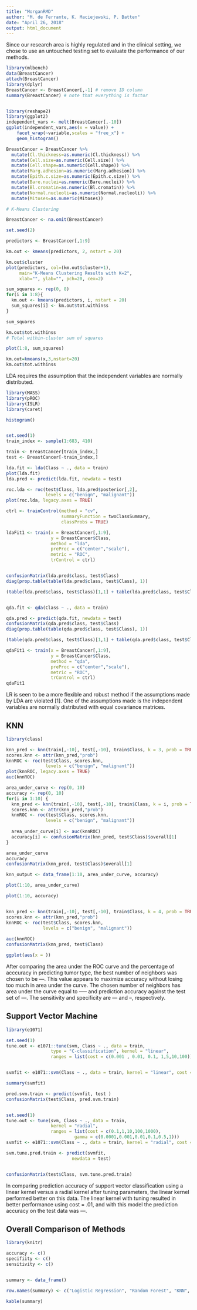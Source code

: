 ```yaml
---
title: "MorganRMD"
author: "M. de Ferrante, K. Maciejewski, P. Batten"
date: "April 26, 2018"
output: html_document
---
```


Since our research area is highly regulated and in the clinical setting, we chose to use an untouched testing set to evaluate the performance of our methods.


```r
library(mlbench)
data(BreastCancer)
attach(BreastCancer)
library(dplyr)
BreastCancer <- BreastCancer[,-1] # remove ID column
summary(BreastCancer) # note that everything is factor


library(reshape2)
library(ggplot2)
independent_vars <- melt(BreastCancer[,-10])
ggplot(independent_vars,aes(x = value)) + 
    facet_wrap(~variable,scales = "free_x") + 
    geom_histogram()

```


```r
BreastCancer = BreastCancer %>% 
  mutate(Cl.thickness=as.numeric(Cl.thickness)) %>% 
  mutate(Cell.size=as.numeric(Cell.size)) %>%  
  mutate(Cell.shape=as.numeric(Cell.shape)) %>%  
  mutate(Marg.adhesion=as.numeric(Marg.adhesion)) %>%  
  mutate(Epith.c.size=as.numeric(Epith.c.size)) %>%  
  mutate(Bare.nuclei=as.numeric(Bare.nuclei)) %>%  
  mutate(Bl.cromatin=as.numeric(Bl.cromatin)) %>%  
  mutate(Normal.nucleoli=as.numeric(Normal.nucleoli)) %>%  
  mutate(Mitoses=as.numeric(Mitoses))

```


```r
# K-Means Clustering

BreastCancer <- na.omit(BreastCancer)

set.seed(2)

predictors <- BreastCancer[,1:9]

km.out <- kmeans(predictors, 2, nstart = 20)

km.out$cluster
plot(predictors, col=(km.out$cluster+1), 
     main="K-Means Clustering Results with K=2", 
     xlab="", ylab="", pch=20, cex=2)

sum_squares <- rep(0, 8)
for(i in 1:8){
  km.out <- kmeans(predictors, i, nstart = 20)
  sum_squares[i] <- km.out$tot.withinss
}

sum_squares

km.out$tot.withinss
# Total within-cluster sum of squares

plot(1:8, sum_squares)

km.out=kmeans(x,3,nstart=20)
km.out$tot.withinss


```

LDA requires the assumption that the independent variables are normally distributed.

```r
library(MASS)
library(pROC)
library(ISLR)
library(caret)

histogram()


set.seed(1)
train_index <- sample(1:683, 410)

train <- BreastCancer[train_index,]
test <- BreastCancer[-train_index,]

lda.fit <- lda(Class ~ ., data = train)
plot(lda.fit)
lda.pred <- predict(lda.fit, newdata = test)

roc.lda <- roc(test$Class, lda.pred$posterior[,2], 
               levels = c("benign", "malignant"))
plot(roc.lda, legacy.axes = TRUE)

ctrl <- trainControl(method = "cv",
                     summaryFunction = twoClassSummary,
                     classProbs = TRUE)

ldaFit1 <- train(x = BreastCancer[,1:9],
                 y = BreastCancer$Class,
                 method = "lda",
                 preProc = c("center","scale"),
                 metric = "ROC",
                 trControl = ctrl)


confusionMatrix(lda.pred$class, test$Class)
diag(prop.table(table(lda.pred$class, test$Class), 1))

(table(lda.pred$class, test$Class)[1,1] + table(lda.pred$class, test$Class)[2,2]) / dim(test)[1]


qda.fit <- qda(Class ~ ., data = train)

qda.pred <- predict(qda.fit, newdata = test)
confusionMatrix(qda.pred$class, test$Class)
diag(prop.table(table(qda.pred$class, test$Class), 1))

(table(qda.pred$class, test$Class)[1,1] + table(qda.pred$class, test$Class)[2,2]) / dim(test)[1]

qdaFit1 <- train(x = BreastCancer[,1:9],
                 y = BreastCancer$Class,
                 method = "qda",
                 preProc = c("center","scale"),
                 metric = "ROC",
                 trControl = ctrl)
qdaFit1
```


LR is seen to be a more flexible and robust method if the assumptions made by LDA are violated [1]. One of the assumptions made is the independent variables are normally distributed with equal covariance matrices.

## KNN

```r
library(class)

knn_pred <- knn(train[,-10], test[,-10], train$Class, k = 3, prob = TRUE)
scores.knn <- attr(knn_pred,"prob")
knnROC <- roc(test$Class, scores.knn, 
               levels = c("benign", "malignant"))
plot(knnROC, legacy.axes = TRUE)
auc(knnROC)

area_under_curve <- rep(0, 10)
accuracy <- rep(0, 10)
for(i in 1:10) {
  knn_pred <- knn(train[,-10], test[,-10], train$Class, k = i, prob = TRUE)
  scores.knn <- attr(knn_pred,"prob")
  knnROC <- roc(test$Class, scores.knn, 
               levels = c("benign", "malignant"))
  
  area_under_curve[i] <- auc(knnROC)
  accuracy[i] <- confusionMatrix(knn_pred, test$Class)$overall[1]
}

area_under_curve
accuracy
confusionMatrix(knn_pred, test$Class)$overall[1]

knn_output <- data_frame(1:10, area_under_curve, accuracy)

plot(1:10, area_under_curve)

plot(1:10, accuracy)


knn_pred <- knn(train[,-10], test[,-10], train$Class, k = 4, prob = TRUE)
scores.knn <- attr(knn_pred,"prob")
knnROC <- roc(test$Class, scores.knn, 
              levels = c("benign", "malignant"))
  
auc(knnROC)
confusionMatrix(knn_pred, test$Class)

ggplot(aes(x = ))
```

After comparing the area under the ROC curve and the percentage of acccuracy in predicting tumor type, the best number of neighbors was chosen to be ---. This value appears to maximize accuracy without losing too much in area under the curve. The chosen number of neighbors has area under the curve equal to ----- and prediction accuracy against the test set of ---. 
The sensitivity and specificity are --- and --, respectively. 


## Support Vector Machine 

```r
library(e1071)

set.seed(1)
tune.out <- e1071::tune(svm, Class ~ ., data = train, 
                 type = "C-classification", kernel = "linear", 
                 ranges = list(cost = c(0.001 , 0.01, 0.1, 1,5,10,100)))


svmfit <- e1071::svm(Class ~ ., data = train, kernel = "linear", cost = 0.01)

summary(svmfit)

pred.svm.train <- predict(svmfit, test )
confusionMatrix(test$Class, pred.svm.train)


set.seed(1)
tune.out <- tune(svm, Class ~ ., data = train, 
                 kernel = "radial",
                 ranges = list(cost = c(0.1,1,10,100,1000),
                          gamma = c(0.0001,0.001,0.01,0.1,0.5,1)))
svmfit <- e1071::svm(Class ~ ., data = train, kernel = "radial", cost = 10, gamma = .1)

svm.tune.pred.train <- predict(svmfit, 
                         newdata = test)


confusionMatrix(test$Class, svm.tune.pred.train)

```

In comparing prediction accuracy of support vector classification using a linear kernel versus a radial kernel after tuning parameters, the linear kernel performed better on this data. The linear kernel with tuning resulted in better performance using cost = .01, and with this model the prediction accuracy on the test data was ---. 


## Overall Comparison of Methods

```r
library(knitr)

accuracy <- c()
specifiity <- c()
sensitivity <- c()


summary <- data_frame()

row.names(summary) <- c("Logistic Regression", "Random Forest", "KNN", "Support Vector Class - Linear", "Support Vector Class - Radial")

kable(summary)
```
